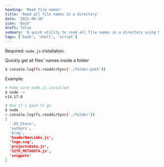 ```yaml
---
heading: 'Read file names'
title: 'Read all file names in a directory'
date: '2021-08-28'
icon: 'Bash'
draft: false
summary: 'A quick utility to read all file names in a directory using Node.js.'
tags: ['bash', 'shell', 'script']
---
```


Required: `node.js` installation.

Quickly get all files' names inside a folder

```bash
$ console.log(fs.readdirSync('./folder-path'))
```

Example:

```bash
# Make sure node.js installed
$ node -v
v14.17.0

# Now it's good to go
$ node
> console.log(fs.readdirSync('./folder'))
[
  '.DS_Store',
  'authors',
  'blog',
  'headerNavLinks.js',
  'logo.svg',
  'projectsData.js',
  'SITE_METADATA.js',
  'snippets'
]
```
